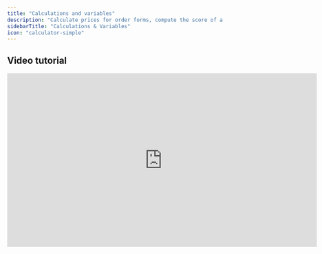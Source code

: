 ```yaml
---
title: "Calculations and variables"
description: "Calculate prices for order forms, compute the score of a quiz, and much more with your Fillout forms. Dynamic variables let you do math and logic in your form, fully responsive to respondent input."
sidebarTitle: "Calculations & Variables"
icon: "calculator-simple"
---
```


## Video tutorial

<Frame>
  <iframe width="720" height="405" src="https://www.youtube.com/embed/51JXFjaZF6k" title="How to add calculations to your form" frameborder="0" allow="accelerometer; autoplay; clipboard-write; encrypted-media; gyroscope; picture-in-picture; web-share" referrerpolicy="strict-origin-when-cross-origin" allowfullscreen />
</Frame>

## Add a calculation

Open the `Logic` modal in the bottom-right of your form editor.

<Frame>
  ![Screenshot of the Logic tab of a form](/images/logic/image-8.png)
</Frame>

Click `Calculations` followed by `+ New calculation`. Here, you’ll be able to add, edit, and delete calculations in your form.

<Frame>
  ![Screenshot of the Logic tab of a form](/images/logic/image-9.png)
</Frame>

Add your calculation by giving it a **Name** and **Type**. The name refers to how you’ll refer to it in-app, whereas the type can either be one of these:

- **Number** - if you want to compute some numerical result, like a price or a score
- **Text** - if you want to compute some dynamic text, e.g. some text that depends on a user’s selections in the form.
- **Duration** - if you want to compute the interval between two dates, e.g. age or term period

Then, provide an **Initial value** for your calculation.

Every calculation has some value that it starts with, e.g. defining what a variable starts out as. Some common examples:

- **0** - if you want to add to a price variable over time as the respondent picks options
- **100** - if you want to deduct points for wrong answers on a quiz from 100
- **Any arbitrary text** - for a **text** calculation (or leaving it empty)

**Define Rules** for how the value of your calculation changes.

<Frame>
  ![Screenshot of the Logic tab of a form](/images/logic/image-10.png)
</Frame>

A rule is made up of 3 main parts:

- **Operation** - this is what you want to do to your calculation, e.g. Add a number to it
- **Operation value** - this is the value that interacts with the operation, e.g. Add whatever number you provide
- **Condition** - this defines **when** you should perform that operation. This is similar to how you might [hide/show a question depending on user input](/help/conditional-hiding)

You can **drag and drop conditions** using the handle on the right-hand side to reorder them. Rules will take effect in the order that they appear on this screen. For example, you can add 5, and then multiply by 2, instead of doing it vice versa.

## Common ways to use your calculations effectively

### Set the price for your Payment page

After adding a payment page, type `@` or click the `+` icon to reference a calculation instead of a static price for your payment page.

<Frame>
  ![Screenshot of the Logic tab of a form](/images/logic/image-11.png)
</Frame>

Now, the price will change depending on the customer’s order.

### Display the calculation in your form

Anywhere in Fillout, you can type `@` to [reference previous answers or calculations](/help/answer-piping). You can [style this text](/help/themes) by highlighting it and changing the font size, weight, or color.

<Frame>
  ![Screenshot of the Logic tab of a form](/images/logic/image-12.png)
</Frame>

### Determine age, trip duration, warranty validity, and more

When making a new calculation, choose `duration` as the type. Select **Start** and **End** dates in your calculation followed by the measurement for **Units**.

<Frame>
  ![Screenshot of the Logic tab of a form](/images/logic/image-13.png)
</Frame>

### Pre-fill fields with a calculation

Much like how fields are [pre-filled](/help/prefill-fields) elsewhere in Fillout, you can reference calculations there as well.

## Related articles

<CardGroup cols={3}>
  <Card title="Answer piping" icon="wand-magic-sparkles" iconType="regular" color="#FFC738" href="/help/answer-piping">
    Insert respondents' prior input into fields for a personalized experience.
  </Card>
  <Card title="Pre-fill fields" icon="fill" iconType="regular" color="#FFC738" href="/help/prefill-fields">
    Set a default value based on previous inputs, URL parameters, and more.
  </Card>
  <Card title="Conditional integration logic" icon="gear-complex" iconType="regular" color="#FFC738" href="/help/conditional-integration">
    Perform an integration only when a certain condition is met.
  </Card>
</CardGroup>